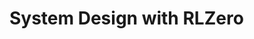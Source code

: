 System Design with RLZero
===============================================================================

<!--#TODO @DFS -->
